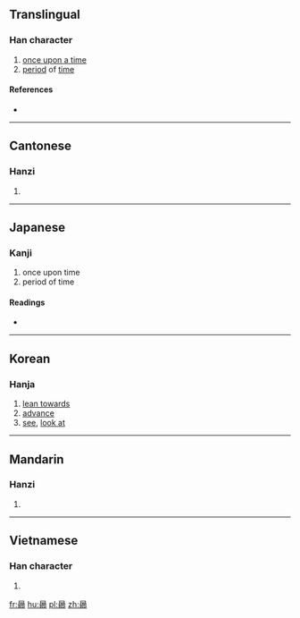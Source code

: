 {{also|向}}
==Translingual==

===Han character===
{{Han char|rn=72|rad=日|as=13|sn=17|four=6022<sub>7</sub>|canj=日女竹中 (AVHL)|ids=⿱[[日]][[鄉]]}}

# [[once upon a time]]
# [[period]] of [[time]]

====References====
* {{Han ref|kx=0500.270|dkj=14195|dj=0870.180|hdz=21534.210|uh=66CF|ud=26319|bh=E9B8|bd=59832}}

----

==Cantonese==

===Hanzi===
{{yue-hanzi|jyut=[[hoeng3]]|y=heung3|sim=向}}

# {{defn|lang=yue|sort=日13}}

----

==Japanese==

===Kanji===
{{ja-kanji|grade=|rs=日13}}

# once upon time
# period of time

====Readings====
* {{ja-readings|on=[[きょう]] (kyō), [[こう]] (kō), [[しょう]] (shō)|kun=[[さきに]] (sakini)}}

----

==Korean==

===Hanja===
{{ko-hanja|hangeul=[[향]], [[상]]|rv=hyang, sang|mr=hyang, sang}}

# [[lean towards]]
# [[advance]]
# [[see]], [[look at]]

----

==Mandarin==

===Hanzi===
{{cmn-hanzi|sim=向|pin=[[xiàng]] ([[xiang4]])|wg=hsiang<sup>4</sup>}}

# {{defn|lang=cmn|sort=日13}}

----

==Vietnamese==

===Han character===
{{vi-hantu|[[hướng]]|rs=日13}}

# {{defn|lang=vi|sort=日13}}

[[fr:曏]]
[[hu:曏]]
[[pl:曏]]
[[zh:曏]]